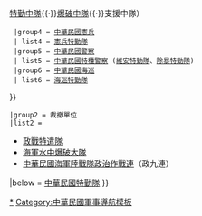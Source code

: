 {{military navigation
|name = 中華民國特種部隊
|state = open
|style = wide
|title = [[中華民國特種部隊]]
|listclass = hlist
|image = 
|imageleft = 
|odd_color  = 
|even_color = 
|above = 
 |group1 = 現存單位
 |list1  = {{Navbox subgroup
 |groupstyle = text-align: right; {{WPMILHIST Infobox style|nav_box_label}}
  |group1 = [[中華民國陸軍]]
  | list1 = [[陸軍航空特戰指揮部|航空特戰指揮部]] （[[中華民國陸軍101兩棲偵察營|101兩棲偵察營]]{{·}}[[高空特種勤務中隊|高空特勤中隊]]）
  |group3 = [[中華民國海軍陸戰隊]]
  | list3 = [[海軍陸戰隊兩棲偵搜大隊|兩棲偵搜大隊]] （偵搜中隊{{·}}[[中華民國海軍陸戰隊特勤隊|特勤中隊]]{{·}}[[海軍水中爆破大隊|爆破中隊]]{{·}}支援中隊）
  |group4 = [[中華民國憲兵]]
  | list4 = [[憲兵特勤隊]] 
  |group5 = [[中華民國警察]]
  | list5 = [[中華民國特種警察]] ([[維安特勤隊]]、[[除暴特勤隊]])
  |group6 = [[海洋委員會海巡署|中華民國海巡]]
  | list6 = [[海巡特勤隊]]
}}
 |group2 = 裁撤單位
 |list2 = {{Navbox subgroup
 }}
*[[政戰]][[特遣隊]]
* [[海軍水中爆破大隊]]
*[[中華民國海軍陸戰隊政治作戰連]]（政九連）

|below =  [[中華民國特勤隊]]
}}<noinclude>

[[Category:中華民國特種部隊|*]]
[[Category:中華民國軍事導航模板]]
</noinclude>